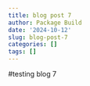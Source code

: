 ```yaml
---
title: blog post 7
author: Package Build
date: '2024-10-12'
slug: blog-post-7
categories: []
tags: []
---
```

#testing blog 7